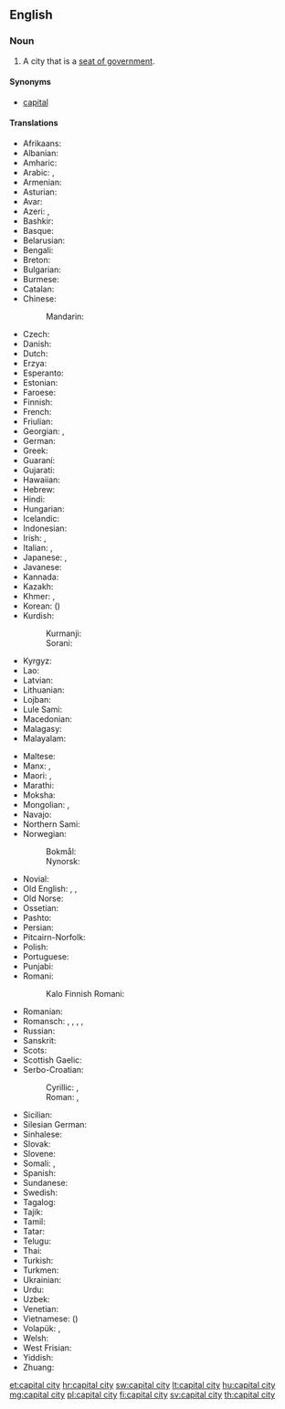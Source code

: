 ==English==

===Noun===
{{en-noun|head=[[capital]] [[city]]|capital cities}}

# A city that is a [[seat of government]].

====Synonyms====
* {{qualifier|by ellipsis}} [[capital]]

====Translations====
{{trans-top|city designated as seat of government}}
* Afrikaans: {{t+|af|hoofstad}}
* Albanian: {{t|sq|kryeqytet|m}}
* Amharic: {{t|am|ዋና ከተማ|sc=Ethi}}
* Arabic: {{t+|ar|عَاصِمَة|f}}, {{t|ar|حَاضِرَة|f}}
* Armenian: {{t|hy|մայրաքաղաք}}
* Asturian: {{t|ast|capital|f}}
* Avar: {{t|av|тахшагьар|sc=Cyrl}}
* Azeri: {{t|az|baş şəhəri}}, {{t+|az|paytaxt}}
* Bashkir: {{t|ba|башҡала}}
* Basque: {{t+|eu|hiriburu}}
* Belarusian: {{t|be|сталі́ца|f}}
* Bengali: {{t|bn|রাজধানী|tr=rajdhani|sc=Beng}}
* Breton: {{t|br|kêrbenn}}
* Bulgarian: {{t+|bg|сто́лица|f}}
* Burmese: {{t+|my|မြို့တော်|sc=Mymr}}
* Catalan: {{t+|ca|capital|f}}
* Chinese:
*: Mandarin: {{t+|cmn|首都|tr=shǒudū|sc=Hani}}
* Czech: {{t+|cs|hlavní město|n}}
* Danish: {{t+|da|hovedstad}}
* Dutch: {{t+|nl|hoofdstad|m|f}}
* Erzya: {{t-needed|myv}}
* Esperanto: {{t+|eo|ĉefurbo}}
* Estonian: {{t+|et|pealinn}}
* Faroese: {{t+|fo|høvuðsstaður|m}}
* Finnish: {{t+|fi|pääkaupunki}}
* French: {{t+|fr|capitale|f}}
* Friulian: {{t|fur|capitâl|f}}
* Georgian: {{t|ka|დედაქალაქი|sc=Geor}}, {{t|ka|სატახტო ქალაქი|sc=Geor}}
* German: {{t+|de|Hauptstadt|f}}
* Greek: {{t+|el|πρωτεύουσα|f}}
* Guaraní: {{t|gn|tavusu}}
* Gujarati: {{t|gu|રાજધાની|tr=rājdhānī|sc=Gujr}}
* Hawaiian: {{t|haw|kapikala}}
* Hebrew: {{t+|he|בִּירָה|f|tr=birá}}
* Hindi: {{t|hi|राजधानी|f}}
* Hungarian: {{t+|hu|főváros}}
* Icelandic: {{t+|is|höfuðborg|f}}
* Indonesian: {{t|id|ibukota}}
* Irish: {{t|ga|príomhchathair|f}}, {{t|ga|ceannphort|m}}
* Italian: {{qualifier|of nation}} {{t+|it|capitale|f}}, {{qualifier|of a state or ''regione''}} {{t+|it|capoluogo|m}}
* Japanese: {{t+|ja|首都|tr=しゅと, shuto}}, {{t+|ja|都|tr=miyako}}
* Javanese: {{t|jv|ibu kutha}}
* Kannada: {{t+|kn|ರಾಜಧಾನಿ|sc=Knda}}
* Kazakh: {{t|kk|астана|sc=Cyrl}}
* Khmer: {{t|km|រដ្ឋធានី|tr=rōəttətīənī|sc=Khmr}}, {{t|km|រាជធានី|tr=rīichtīənī|sc=Khmr}}
* Korean: {{t+|ko|수도|sc=Hang}} ({{t+|ko|首都|sc=Hani}})
* Kurdish:
*: Kurmanji: {{t+|kmr|paytext}}
*: Sorani: {{t|ku|پایته‌خت|tr=pAitakjt|sc=ku-Arab}}
* Kyrgyz: {{t|ky|борбор|sc=Cyrl}}
* Lao: {{t|lo|ນະຄອນຫລວງ|sc=Laoo}}
* Latvian: {{t+|lv|galvaspilsēta|f}}
* Lithuanian: {{t+|lt|sostinė|f}}
* Lojban: {{t|jbo|trutca}}
* Lule Sami: {{t|smj|oajvvestáda}}
* Macedonian: {{t|mk|гла́вен град|m}}
* Malagasy: {{t+|mg|renivohiny}}
* Malayalam: {{t+|ml|തലസ്ഥാനം|sc=Mlym}}
{{trans-mid}}
* Maltese: {{t|mt|belt kapitali}}
* Manx: {{t|gv|ard-valley|m}}, {{t|gv|preeu-valley|m}}
* Maori: {{t|mi|tino tāone}}, {{t|mi|tāone matua}}
* Marathi: {{t|mr|राजधानी|f|sc=Deva}}
* Moksha: {{t-needed|mdf}}
* Mongolian: {{t+|mn|нийслэл хот|sc=Cyrl}}, {{t|mn|нийслэл|sc=Cyrl}}
* Navajo: {{t|nv|Wááshindoon bikin}}
* Northern Sami: {{t|se|oaivegávpot}}
* Norwegian:
*: Bokmål: {{t+|nb|hovedstad|m}}
*: Nynorsk: {{t|nn|hovudstad|m}}
* Novial: {{t|nov|chef-urbe}}
* Old English: {{t|ang|heafodstol|m}}, {{t|ang|cynesetl|n}}, {{t|ang|heafodburg|f}}
* Old Norse: {{t|non|hǫfuðstaðr|m}}
* Ossetian: {{t|os|сӕйраг сахар|sc=Cyrl}}
* Pashto: {{t|ps|پلازمېنه|f|tr=plâzmena|sc=ps-Arab}}
* Persian: {{t+|fa|پایتخت|tr=pâytaxt}}
* Pitcairn-Norfolk: {{t|pih|kapitel citii}}
* Polish: {{t+|pl|stolica|f}}
* Portuguese: {{t+|pt|capital|m|f}}
* Punjabi: {{t|pa|ਰਾਜਧਾਨੀ|tr=rājdhānī|sc=Guru}}
* Romani:
*: Kalo Finnish Romani: {{t|rmf|ȟeeresko fooros}}
* Romanian: {{t+|ro|capitală|f}}
* Romansch: {{t|rm|chapitala|f}} {{qualifier|Rumantsch Grischun, Vallader}}, {{t|rm|capitala|f}} {{qualifier|Sursilvan, Surmiran}}, {{t|rm|tgapitala|f}} {{qualifier|Sutsilvan}}, {{t|rm|chapitela|f}} {{qualifier|Puter}}, {{t|rm|cauliug|m}} {{qualifier|Sursilvan}}
* Russian: {{t+|ru|столи́ца|f}}
* Sanskrit: {{t|sa|राजधानी|f|sc=Deva}}
* Scots: {{t|sco|caipital ceety}}
* Scottish Gaelic: {{t|gd|prìomh-bhaile}}
* Serbo-Croatian:
*: Cyrillic: {{t|sh|престоница|f}}, {{t|sh|главни град|m}}
*: Roman: {{t|sh|prestonica|f}}, {{t+|sh|glavni grad|m}}
* Sicilian: {{t+|scn|capitali}}
* Silesian German: {{t|sli|Hauptstoadt|f}}
* Sinhalese: {{t|si|අගනුවර|sc=Sinh}}
* Slovak: {{t|sk|hlavné mesto|n}}
* Slovene: {{t+|sl|glavno mesto|n}}
* Somali: {{t|so|caasimad}}, {{t|so|magaalomadax}}
* Spanish: {{t+|es|capital|f}}
* Sundanese: {{t|su|dayeuh}}
* Swedish: {{t+|sv|huvudstad|c}}
* Tagalog: {{t|tl|kapital}}
* Tajik: {{t+|tg|пойтахт|sc=Cyrl}}
* Tamil: {{t|ta|தலைநகர்|sc=Taml}}
* Tatar: {{t+|tt|башкала|sc=Cyrl}}
* Telugu: {{t+|te|రాజధాని|sc=Telu}}
* Thai: {{t+|th|เมืองหลวง|tr=meuanglŭang}}
* Turkish: {{t+|tr|başkent}}
* Turkmen: {{t|tk|paýtagt}}
* Ukrainian: {{t+|uk|столи́ця|f}}
* Urdu: {{t|ur|دارالحکومت|tr=dār-ul-ḥukūmat}}
* Uzbek: {{t|uz|poytaxt}}
* Venetian: {{t|vec|cavedal}}
* Vietnamese: {{t+|vi|thủ đô}} ({{t|vi|首都|sc=Hani}})
* Volapük: {{t+|vo|cifazif}}, {{qualifier|older term}} {{t|vo|glezif}}
* Welsh: {{t|cy|prifddinas|f}}
* West Frisian: {{t+|fy|haadstêd}}
* Yiddish: {{t|yi|הױפּטשטאָט|f|sc=Hebr}}
* Zhuang: {{t+|za|saudu}}
{{trans-bottom}}

[[et:capital city]]
[[hr:capital city]]
[[sw:capital city]]
[[lt:capital city]]
[[hu:capital city]]
[[mg:capital city]]
[[pl:capital city]]
[[fi:capital city]]
[[sv:capital city]]
[[th:capital city]]